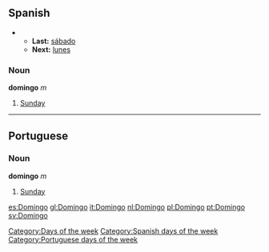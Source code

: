 ==Spanish==
**'''Last:''' [[sábado]]
**'''Next:''' [[lunes]]

===Noun===
'''domingo''' ''m''

#[[Sunday]]

----
== Portuguese ==
===Noun===
'''domingo''' ''m''

#[[Sunday]]

[[Category:Days of the week]]
[[Category:Spanish days of the week]]
[[Category:Portuguese days of the week]]

[[es:Domingo]]
[[gl:Domingo]]
[[it:Domingo]]
[[nl:Domingo]]
[[pl:Domingo]]
[[pt:Domingo]]
[[sv:Domingo]]
